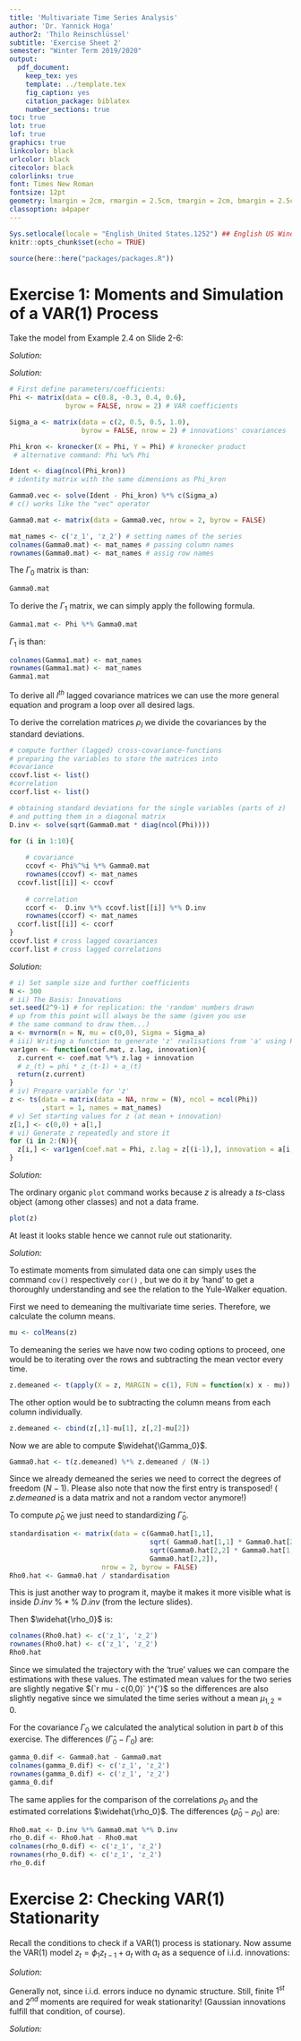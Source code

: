 ```yaml
---
title: 'Multivariate Time Series Analysis'
author: 'Dr. Yannick Hoga'
author2: 'Thilo Reinschlüssel'
subtitle: 'Exercise Sheet 2'
semester: "Winter Term 2019/2020"
output:
  pdf_document:
    keep_tex: yes
    template: ../template.tex
    fig_caption: yes
    citation_package: biblatex
    number_sections: true
toc: true
lot: true
lof: true
graphics: true
linkcolor: black
urlcolor: black
citecolor: black
colorlinks: true
font: Times New Roman
fontsize: 12pt
geometry: lmargin = 2cm, rmargin = 2.5cm, tmargin = 2cm, bmargin = 2.5cm
classoption: a4paper
---
```


```r
Sys.setlocale(locale = "English_United States.1252") ## English US Windows
knitr::opts_chunk$set(echo = TRUE)

source(here::here("packages/packages.R"))
```

# Exercise 1: Moments and Simulation of a VAR(1) Process

Take the model from Example 2.4 on Slide 2-6:

\begin{itemize}
  \item[a)] Derive a formula to obtain the population cross-covariance matrices for the lags 1 to 10 and compute them using R.
  \item[] \textit{Hint: A glance at the slides might save you some time.}
\end{itemize}

_Solution:_ 

\begin{align*}
  z_t & = \phi_1 z_{t-1} + a_t\\
  \\
  \Gamma_0 & = \phi_1  \ \Gamma_0 \ \phi_1^{'} + \Sigma_a\\
  \Leftrightarrow \vec(\Gamma_0) &= (\phi_1 \otimes \phi_1) \cdot \vec(\Gamma_0) + \vec(\Sigma_a) \\
  \Leftrightarrow \vec(\Gamma_0) &= (I_{K^2} - \phi_1 \otimes \phi_1) \cdot \vec(\Sigma_a) \\
 \Rrightarrow \Gamma_1 & = \phi_1 \Gamma_0\\
 \Rrightarrow \Gamma_l & = \phi_{l-1} \Gamma_{l-1} = \phi_1^{l} \Gamma_0\\
\end{align*}

\begin{itemize}
  \item[b)] Based on your results, compute the cross-correlation matrices.
  \item[] \textit{Hint: A loop might save you some time.}
\end{itemize}

_Solution:_ 

```r
# First define parameters/coefficients:
Phi <- matrix(data = c(0.8, -0.3, 0.4, 0.6), 
              byrow = FALSE, nrow = 2) # VAR coefficients

Sigma_a <- matrix(data = c(2, 0.5, 0.5, 1.0), 
                  byrow = FALSE, nrow = 2) # innovations' covariances

Phi_kron <- kronecker(X = Phi, Y = Phi) # kronecker product
 # alternative command: Phi %x% Phi

Ident <- diag(ncol(Phi_kron)) 
# identity matrix with the same dimensions as Phi_kron

Gamma0.vec <- solve(Ident - Phi_kron) %*% c(Sigma_a) 
# c() works like the "vec" operator

Gamma0.mat <- matrix(data = Gamma0.vec, nrow = 2, byrow = FALSE)

mat_names <- c('z_1', 'z_2') # setting names of the series
colnames(Gamma0.mat) <- mat_names # passing column names
rownames(Gamma0.mat) <- mat_names # assig row names
```

The $\Gamma_0$ matrix is than:  

```r
Gamma0.mat
```

To derive the $\Gamma_1$ matrix, we can simply apply the following formula. 

\begin{align*}
  \Gamma_1 & = \phi_1 \Gamma_0\\
\end{align*}

```r
Gamma1.mat <- Phi %*% Gamma0.mat
```

$\Gamma_1$ is than: 

```r
colnames(Gamma1.mat) <- mat_names
rownames(Gamma1.mat) <- mat_names
Gamma1.mat
```

To derive all $l^{th}$ lagged covariance matrices we can use the more general equation and program a loop over all desired lags.

\begin{align*}
  \Rrightarrow \Gamma_l & = \phi_{l-1} \Gamma_{l-1} = \phi_1^{l} \Gamma_0\\
\end{align*}

To derive the correlation matrices $\rho_l$ we divide the covariances by the standard deviations.

\begin{align*}
  \rho_l = 
  \begin{pmatrix}
    \dfrac{\Cov(x_t , x_{t-l})}{\sqrt{\Var(x_t) \cdot \Var(x_{t- l})}} &
    \dfrac{\Cov(x_t , y_{t-l})}{\sqrt{\Var(x_t) \cdot \Var(y_{t- l})}}\\
    \dfrac{\Cov(y_t , x_{t-l})}{\sqrt{\Var(y_t) \cdot \Var(x_{t- l})}} &
    \dfrac{\Cov(y_t , y_{t-l})}{\sqrt{\Var(y_t) \cdot \Var(y_{t- l})}}
  \end{pmatrix}\\
\end{align*}

```r
# compute further (lagged) cross-covariance-functions
# preparing the variables to store the matrices into 
#covariance
ccovf.list <- list() 
#correlation
ccorf.list <- list() 

# obtaining standard deviations for the single variables (parts of z) 
# and putting them in a diagonal matrix
D.inv <- solve(sqrt(Gamma0.mat * diag(ncol(Phi)))) 

for (i in 1:10){
    
    # covariance
    ccovf <- Phi%^%i %*% Gamma0.mat
    rownames(ccovf) <- mat_names
  ccovf.list[[i]] <- ccovf
    
    # correlation
    ccorf <-  D.inv %*% ccovf.list[[i]] %*% D.inv
    rownames(ccorf) <- mat_names
  ccorf.list[[i]] <- ccorf
}
ccovf.list # cross lagged covariances
ccorf.list # cross lagged correlations
```

\begin{itemize}
  \item[c)] Draw a corresponding innovation sequence $a_t$ for 300 periods from a (multivariate) Gaussian distribution and simulate the given VAR(1) process without any further built-in functions.
  \item[] \textit{Hint: 'mvrnorm' and 'for' are still allowed}
\end{itemize}

_Solution:_ \

\begin{itemize}
  \item Steps:
  \begin{enumerate}
    \item Set $T$ (in code $N$)
    \item Draw $\left\{ a_1, \ldots , a_T \right\} \sim \left[ \mu , \Sigma_a \right]$
    \item Set $z_0 = \mathbb{E} \left( z_t\right)$
    \item $z_1 = \phi_1 z_0 + a_1$
    \item Repeat Step 4 $(T - 1)$ times
    \item (Discard first few observations to minimize effects of $z_0$ on the results)
    \begin{itemize}
      \item[$\Rightarrow$] \textit{Note} that it is generally advised to discard the first few observations to eliminate the influence of the arbitrary starting point! In our case we skipped this step to keep things short and clear.
    \end{itemize}
  \end{enumerate}
\end{itemize}

```r
# i) Set sample size and further coefficients
N <- 300
# ii) The Basis: Innovations
set.seed(2^9-1) # for replication: the 'random' numbers drawn 
# up from this point will always be the same (given you use 
# the same command to draw them...)
a <- mvrnorm(n = N, mu = c(0,0), Sigma = Sigma_a)
# iii) Writing a function to generate 'z' realisations from 'a' using Phi
var1gen <- function(coef.mat, z.lag, innovation){
  z.current <- coef.mat %*% z.lag + innovation 
  # z_(t) = phi * z_(t-1) + a_(t)
  return(z.current)
}
# iv) Prepare variable for 'z'
z <- ts(data = matrix(data = NA, nrow = (N), ncol = ncol(Phi))
        ,start = 1, names = mat_names)
# v) Set starting values for z (at mean + innovation)
z[1,] <- c(0,0) + a[1,]
# vi) Generate z repeatedly and store it
for (i in 2:(N)){
  z[i,] <- var1gen(coef.mat = Phi, z.lag = z[(i-1),], innovation = a[i,])
}
```

\begin{itemize}
  \item[d)] Plot the multivariate time series you have just created. Does it look stationary?
\end{itemize}

_Solution:_ \

The ordinary organic `plot` command works because $z$ is already a *ts*-class object (among other classes) and not a data frame.

```r
plot(z)
```

At least it looks stable hence we cannot rule out stationarity. 


\begin{itemize}
  \item[e)] Estimate the sample cross-covariance and cross-correlation matrices. Compare these with the population moment matrices from task a)
\end{itemize}

_Solution:_ 

\begin{align*}
  \widehat{\Gamma_0} & = \tilde{z}_T^{'} \tilde{z}_{T-1} \cdot (T - 1)^{-1} \\
  \tilde{z}_T^{'} & = z_T - \widehat{\mu}_z\\
  Z & \ \text{is a} \ T \times 2 \ \text{matrix}\\
  z_t &\  \text{is a} \ 2 \times 1 \ \text{vector}\\
  z_t & := 
  \begin{pmatrix}
    x_t \\
    y_t
  \end{pmatrix} \; \leftarrow \text{variables}\\
  Z_t & := 
  \begin{pmatrix}
    X_{t} & Y_{t} \\
    X_{t-1} & Y_{t-1} \\
    X_{t-2} & Y_{t-2} \\
    \vdots & \vdots \\
    X_{t-t} & Y_{t-t} \\
  \end{pmatrix} \; \leftarrow \text{sample data}\\
  \widehat{\Cov(x_t, y_{t-1})} & = \dfrac{1}{(T - 1)} \sum_{t = 1}^{T}  \left( \tilde{X}_t \cdot \tilde{Y}_{t- 1} \right)\\
  \Rightarrow & \ \text{is part of:} \dfrac{1}{T -1} \cdot \tilde{Z}_t^{'} \tilde{Z}_{t-1} = \widehat{\Gamma_1}
\end{align*}


To estimate moments from simulated data one can simply uses the command `cov()` respectively `cor()` , but we do it by 'hand' to get a thoroughly understanding and see the relation to the Yule-Walker equation. 

First we need to demeaning the multivariate time series. Therefore, we calculate the column means. 

```r
mu <- colMeans(z)
```

To demeaning the series we have now two coding options to proceed, one would be to iterating over the rows and subtracting the mean vector every time. 

```r
z.demeaned <- t(apply(X = z, MARGIN = c(1), FUN = function(x) x - mu))
```

The other option would be to subtracting the column means from each column individually.

```r
z.demeaned <- cbind(z[,1]-mu[1], z[,2]-mu[2])
```

Now we are able to compute $\widehat{\Gamma_0}$. 

```r
Gamma0.hat <- t(z.demeaned) %*% z.demeaned / (N-1) 
```

Since we already demeaned the series we need to correct the degrees of freedom $(N - 1)$. Please also note that now the first entry is transposed! ( _z.demeaned_ is a data matrix and not a random vector anymore!)

To compute $\widehat{\rho}_0$ we just need to standardizing $\widehat{\Gamma}_0$. 

```r
standardisation <- matrix(data = c(Gamma0.hat[1,1], 
                                   sqrt( Gamma0.hat[1,1] * Gamma0.hat[2,2]),
                                   sqrt(Gamma0.hat[2,2] * Gamma0.hat[1,1]),
                                   Gamma0.hat[2,2]),
                       nrow = 2, byrow = FALSE) 
Rho0.hat <- Gamma0.hat / standardisation
```

This is just another way to program it, maybe it makes it more visible what is inside $D.inv \ \%*\% \ D.inv$ (from the lecture slides).

Then $\widehat{\rho_0}$ is: 

```r
colnames(Rho0.hat) <- c('z_1', 'z_2')
rownames(Rho0.hat) <- c('z_1', 'z_2')
Rho0.hat
```

Since we simulated the trajectory with the 'true' values we can compare the estimations with these values. The estimated mean values for the two series are slightly negative $(`r mu - c(0,0)` )^{'}$ so the differences are also slightly negative since we simulated the time series without a mean $\mu_{1,2} = 0$.  

For the covariance $\Gamma_0$ we calculated the analytical solution in part _b_ of this exercise. The differences $(\widehat{\Gamma}_0 - \Gamma_0)$ are: 

```r
gamma_0.dif <- Gamma0.hat - Gamma0.mat
colnames(gamma_0.dif) <- c('z_1', 'z_2')
rownames(gamma_0.dif) <- c('z_1', 'z_2')
gamma_0.dif
```

The same applies for the comparison of the correlations $\rho_0$ and the estimated correlations $\widehat{\rho_0}$. The differences $(\widehat{\rho}_0 - \rho_0 )$ are: 

```r
Rho0.mat <- D.inv %*% Gamma0.mat %*% D.inv
rho_0.dif <- Rho0.hat - Rho0.mat
colnames(rho_0.dif) <- c('z_1', 'z_2')
rownames(rho_0.dif) <- c('z_1', 'z_2')
rho_0.dif
```

# Exercise 2: Checking VAR(1) Stationarity

Recall the conditions to check if a VAR(1) process is stationary. Now assume the VAR(1) model $z_{t} = \phi_{1} z_{t-1} + a_{t}$ with $a_{t}$ as a sequence of i.i.d. innovations:

\begin{itemize}
\item[a)] Do you need to make further assumptions on the cross-correlations of $a_{t}$ to ensure stationarity?
\end{itemize}

_Solution:_ 

\begin{align*}
  Z_t & = \phi_1 Z_{t-1} + a_t\\
  a_t & \overset{i.i.d.}{\sim} \left[ \mu_a , \Sigma_a \right]\\
  i.i.d.: & \Cov (a_t , a_{t-1}) = 0
\end{align*}

Generally not, since i.i.d. errors induce no dynamic structure. Still, finite $1^{st}$ and $2^{nd}$ moments are required for weak stationarity! (Gaussian innovations fulfill that condition, of course).


\begin{itemize}
 \item[b)] Which of the following processes are stationary? $\phi_{1} = \dots $ \\
\begin{itemize}	
	\item[i)] $ \begin{pmatrix}
	0.2 & 0.3 \\ 
	-0.6 & 1.1
	\end{pmatrix} $
	\hspace{8em}
	\item[ii)] $ \begin{pmatrix}
	0.5 & 0.3 \\ 
	0 & -0.3
	\end{pmatrix} $
	%\hspace{8em}
	\item[iii)] $ \begin{pmatrix}
	1 & 0 \\ 
	0 & 1
	\end{pmatrix} $
	\hspace{8em}
	\item[iv)] $ \begin{pmatrix}
	1 & -1 \\ 
	1 & -1
	\end{pmatrix} $
	\hspace{8em}
	\item[v)] $ \begin{pmatrix}
	1 & -0.5 \\ 
	-0.5 & 0
	\end{pmatrix} $
\end{itemize}
\end{itemize}

_Solution:_ 

\begin{align*}
  Z_t & = \phi_1 z_{t-1} + a_t\\
  & = \phi_1 \cdot(\phi_1 z_{t-2} + a_{t-1}) + a_t \\
    & = \underbrace{ \phi_1^p \ z_{t-p}}_{\text{stable ?}} + \underbrace{\sum_{i = 0}^{p} \phi_1^{i} \ a_{t -1} }_{\text{summable ?}}
\end{align*}
\begin{align*}
  & \lim_{p \rightarrow \infty} \phi_1^p \longrightarrow 0_{k \times k} \\
  & \Rightarrow \text{eigenvalues !} \\
  & \Rightarrow \phi_1 x = \lambda x \Rightarrow \phi_1^{p} x = \lambda^p x\\
  & \Rightarrow \text{solve:} \left( \phi_1 - I_K \lambda \right) x = 0\\
  & \text{for} \ x \neq 0: \left| \phi_1 - I_K \lambda \right| \overset{!}{=} 0 \\
  & \text{stability (for stationarity)}  \left| \lambda_1 \right|, \ldots,  \left| \lambda_k \right| < 1 \\
\end{align*}


\begin{itemize}	
	\item[i)] $\begin{pmatrix}
	    0.2 & 0.3 \\ 
	    -0.6 & 1.1 \\
	  \end{pmatrix} $
\end{itemize}

\begin{align*}
   = & \begin{pmatrix}
	    0.2 & 0.3 \\ 
	    -0.6 & 1.1 \\
	  \end{pmatrix} - 
	  \begin{pmatrix}
	   \lambda & 0 \\ 
	   0 & \lambda
	  \end{pmatrix}\\
	  = &  
	  \left|
	  \begin{matrix}
      (0.2 - \lambda) & 0.3 \\ 
	    -0.6 & (1.1 - \lambda)
	  \end{matrix}
	  \right| \\
	  = & (0.2 -\lambda)(1.1 - \lambda) - (-0.6) (0.3)\\
	  = & \lambda^2 - 1.3 \lambda + 0.4 \overset{!}{=} 0 \\
	  pq \text{-formula} \Rightarrow  \lambda_{1,2} = & - \left( \dfrac{-1.3}{2} \right) \pm \sqrt{ \left( \dfrac{-1.3}{2} \right)^2 - 0.4 }\\
	   = & 0.65 \pm 0.15 \\
	  \lambda_1 = & 0.8 \\
	  \lambda_2 = & 0.5 \\
	  & |\lambda_1| < 1 , |\lambda_2| < 1,  \; \text{stationary}
\end{align*}

\begin{itemize}	
	\item[ii)] $ \begin{pmatrix}
	0.5 & 0.3 \\ 
	0 & -0.3
	\end{pmatrix} $
\end{itemize}	
	
\begin{align*}
  & \left|
  \begin{matrix}
	0.5 - \lambda & 0.3 \\ 
	0 &  -0.3 - \lambda
	\end{matrix}
	\right| \\
	= & (0.5 - \lambda)(-0.3 - \lambda) - 0.3 \cdot 0 \overset{!}{=} 0 \\
	\Rightarrow & \lambda_1 = 0.5, \; \lambda_2 = 0.3 \Rightarrow \text{stationary} 
\end{align*}
	
	
\begin{itemize}		
		\item[iii)] $ \begin{pmatrix}
	1 & 0 \\ 
	0 & 1
	\end{pmatrix} $
\end{itemize}

\begin{align*}
  & \left|
  \begin{matrix}
	1 - \lambda & 0 \\ 
	0 &  1 - \lambda
	\end{matrix}
	\right| \\
	= & (1 - \lambda)(1 - \lambda) - 0 \cdot 0 \overset{!}{=} 0 \\
	\Rightarrow & \lambda_1 = 1, \; \lambda_2 = 1 \Rightarrow \text{not stationary} 
\end{align*}

\begin{itemize}
	\item[iv)] $ \begin{pmatrix}
	1 & -1 \\ 
	1 & -1
	\end{pmatrix} $
\end{itemize}

\begin{align*}
  & \left|
  \begin{matrix}
	1 - \lambda & -1 \\ 
	1 &  -1 - \lambda
	\end{matrix}
	\right| \\
	= & (1 - \lambda)(-1 - \lambda) - 0 \cdot 0 \overset{!}{=} 0 \\
	= & \lambda^2 + \lambda - \lambda - 1 +1 \\
	= & \lambda^2 \overset{!}{=} 0\\
	\Rightarrow & \lambda_1 = 0, \; \lambda_2 = 0 \Rightarrow \text{ stationary} 
\end{align*}

\begin{itemize}
	\item[v)] $ \begin{pmatrix}
	1 & -0.5 \\ 
	-0.5 & 0
	\end{pmatrix} $
\end{itemize}

\begin{align*}
  & \left|
  \begin{matrix}
	1 - \lambda & -0.5 \\ 
	-0.5 &  0 - \lambda
	\end{matrix}
	\right| \\
	= & (1 - \lambda)( - \lambda) - 0.5 \cdot 0.5 \overset{!}{=} 0 \\
	= & \lambda^2 - \lambda - 0.25 \overset{!}{=} 0\\
	\Rightarrow & \lambda_1 = 0.207, \; \lambda_2 = 1.207 \Rightarrow \text{not stationary} 
\end{align*}






